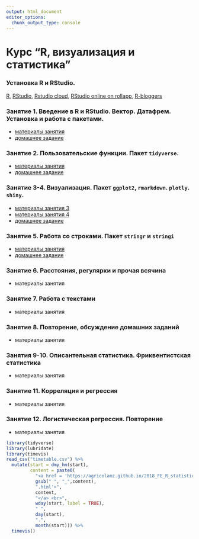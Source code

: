 ```yaml
---
output: html_document
editor_options: 
  chunk_output_type: console
---
```

# Курс "R, визуализация и статистика"

### Установка R и RStudio.
[R](https://www.r-project.org/), [RStudio](https://www.rstudio.com/products/rstudio/download/#download), [Rstudio cloud](https://rstudio.cloud), [RStudio online on rollapp](https://www.rollapp.com/app/rstudio), [R-bloggers](https://www.r-bloggers.com/)

### Занятие 1. Введение в R и RStudio. Вектор. Датафрем. Установка и работа с пакетами.

* [материалы занятия](https://agricolamz.github.io/2018_FE_R_statistics/Lab_1.html)
* [домашнее задание](https://docs.google.com/forms/d/e/1FAIpQLScLWNxqwls7ZDxB7S4OyhOWM3U86g-PSwxYfNpSWHqme5KiQQ/viewform?c=0&w=1)

### Занятие 2. Пользовательские функции. Пакет `tidyverse`.

* [материалы занятия](https://agricolamz.github.io/2018_FE_R_statistics/Lab_2.html)
* [домашнее задание](https://docs.google.com/forms/d/e/1FAIpQLSd4R-RgfVA8RJm0DqMZZhuH-T3uuHpiqb0H-F8yyyKB7zJihg/viewform?c=0&w=1)

### Занятие 3-4. Визуализация. Пакет `ggplot2`, `rmarkdown`. `plotly`. `shiny`.
* [материалы занятия 3](https://agricolamz.github.io/2018_FE_R_statistics/Lab_3.html)
* [материалы занятия 4](https://agricolamz.github.io/2018_FE_R_statistics/Lab_4.html)
* [домашнее задание](https://docs.google.com/forms/d/e/1FAIpQLSc2Z6snhSEZRVzHysYsUdKFkl4flE63AY4TFd-UrkmstV8s4g/viewform)

### Занятие 5. Работа со строками. Пакет `stringr` и `stringi`
* [материалы занятия](https://agricolamz.github.io/2018_FE_R_statistics/Lab_5.html)
* [домашнее задание](https://agricolamz.github.io/2018_FE_R_statistics/Lab_5.html#4_%D0%B7%D0%B0%D0%B4%D0%B0%D1%87%D0%B8)

### Занятие 6. Расстояния, регулярки и прочая всячина
* материалы занятия

### Занятие 7. Работа с текстами 
* материалы занятия

### Занятие 8. Повторение, обсуждение домашних заданий
* материалы занятия

### Занятия 9-10. Описантельная статистика. Фриквентистская статистика
* материалы занятия

### Занятие 11. Корреляция и регрессия
* материалы занятия

### Занятие 12. Логистическая регрессия. Повторение
* материалы занятия

```r
library(tidyverse)
library(lubridate)
library(timevis)
read_csv("timetable.csv") %>% 
  mutate(start = dmy_hm(start),
         content = paste0(
           "<a href = 'https://agricolamz.github.io/2018_FE_R_statistics/",
           gsub(" ", "_",content),
           ".html'>",
           content,
           "</a> <br>",
           wday(start, label = TRUE),
           " ",
           day(start),
           ".",
           month(start))) %>% 
  timevis()
```